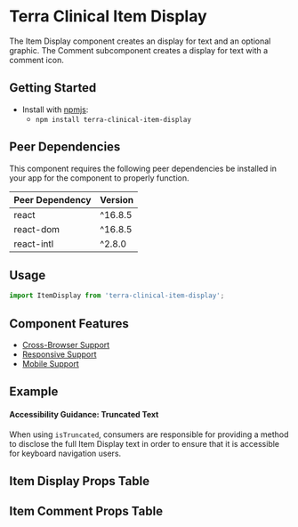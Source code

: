 


<Badge />

# Terra Clinical Item Display

The Item Display component creates an display for text and an optional graphic. The Comment subcomponent creates a display for text with a comment icon.

## Getting Started

- Install with [npmjs](https://www.npmjs.com):
  - `npm install terra-clinical-item-display`

<!-- AUTO-GENERATED-CONTENT:START Peer Dependencies -->
## Peer Dependencies

This component requires the following peer dependencies be installed in your app for the component to properly function.

| Peer Dependency | Version |
|-|-|
| react | ^16.8.5 |
| react-dom | ^16.8.5 |
| react-intl | ^2.8.0 |

<!-- AUTO-GENERATED-CONTENT:END -->

## Usage

``` jsx
import ItemDisplay from 'terra-clinical-item-display';
```

## Component Features
* [Cross-Browser Support](https://engineering.cerner.com/terra-ui/about/terra-ui/component-standards#cross-browser-support)
* [Responsive Support](https://engineering.cerner.com/terra-ui/about/terra-ui/component-standards#responsive-support)
* [Mobile Support](https://engineering.cerner.com/terra-ui/about/terra-ui/component-standards#mobile-support)

## Example 
<TextStyles title="Item Display: Text styles"  />
<Icon title="Item Display: Icon" />
<IconText title="Item Display: Icon and Text" />
<DefaultComment title="Comment Item Display" />
<TextStyleMeaning title="Item Display: Text Style Meaning for Assistive Technology" />

<Notice variant="important" ariaLevel="3">

#### Accessibility Guidance: Truncated Text

When using `isTruncated`, consumers are responsible for providing a method to disclose the full Item Display text
in order to ensure that it is accessible for keyboard navigation users.

</Notice>

<TruncatedText title="Item Display: Truncated Text" />

## Item Display Props Table 
<ItemDisplayPropsTable />

## Item Comment Props Table
<CommentPropsTable />
